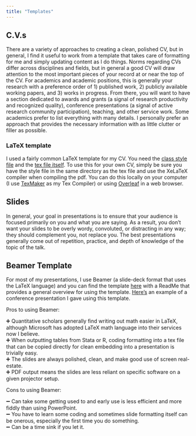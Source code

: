 ```yaml
---
title: "Templates"
---
```


## C.V.s

There are a variety of approaches to creating a clean, polished CV, but in general, I find it useful to work from a template that takes care of formatting for me and simply updating content as I do things. Norms regarding CVs differ across disciplines and fields, but in general a good CV will draw attention to the most important pieces of your record at or near the top of the CV. For academics and academic positions, this is generally your research with a preference order of 1) published work, 2) publicly available working papers, and 3) works in progress. From there, you will want to have a section dedicated to awards and grants (a signal of research productivity and recognized quality), conference presentations (a signal of active research community participation), teaching, and other service work. Some academics prefer to list everything with many details. I personally prefer an approach that provides the necessary information with as little clutter or filler as possible.

### LaTeX template

I used a fairly common LaTeX template for my CV. You need the [class style file](res.cls) and the [tex file itself](stevebholt_cv.tex). To use this for your own CV, simply be sure you have the style file in the same directory as the tex file and use the XeLaTeX compiler when compiling the pdf. You can do this locally on your computer (I use [TexMaker](https://www.xm1math.net/texmaker/) as my Tex Compiler) or using [Overleaf](https://www.overleaf.com/) in a web browser.

## Slides

In general, your goal in presentations is to ensure that your audience is focused primarily on you and what you are saying. As a result, you don't want your slides to be overly wordy, convoluted, or distracting in any way; they should complement you, not replace you. The best presentations generally come out of repetition, practice, and depth of knowledge of the topic of the talk.

## Beamer Template

For most of my presentations, I use Beamer (a slide-deck format that uses the LaTeX language) and you can find the template [here](https://github.com/stevebholt/rock_college_slides) with a ReadMe that provides a general overview for using the template. [Here's](aefp_slides.pdf) an example of a conference presentation I gave using this template. 

Pros to using Beamer:

➕ Quantitative scholars generally find writing out math easier in LaTeX, although Microsoft has adopted LaTeX math language into their services now I believe. \
➕ When outputting tables from Stata or R, coding formatting into a tex file that can be copied directly for clean embedding into a presentation is trivially easy. \
➕ The slides are always polished, clean, and make good use of screen real-estate.\
➕ PDF output means the slides are less reliant on specific software on a given projector setup.

Cons to using Beamer:

➖ Can take some getting used to and early use is less efficient and more fiddly than using PowerPoint.\
➖ You have to learn some coding and sometimes slide formatting itself can be onerous, especially the first time you do something.\
➖ Can be a time sink if you let it.
